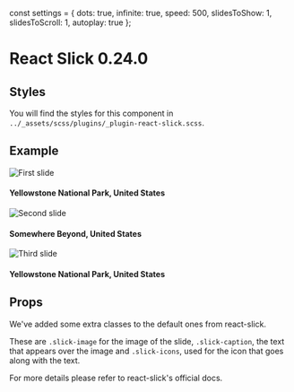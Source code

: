 const settings = {
  dots: true,
  infinite: true,
  speed: 500,
  slidesToShow: 1,
  slidesToScroll: 1,
  autoplay: true
};

<Meta title="Plugins/Carousel" />

# React Slick 0.24.0

## Styles

You will find the styles for this component in `../_assets/scss/plugins/_plugin-react-slick.scss`.

## Example

<Canvas>
  <Story name="Carousel">
    <GridContainer>
      <GridItem xs={12} sm={12} md={8}>
        <Card>
          <Carousel {...settings}>
            <div>
              <img
                src={image1}
                alt="First slide"
                className="slick-image"
              />
              <div className="slick-caption">
                <h4>
                  <LocationOn className="slick-icons" />Yellowstone
                  National Park, United States
                </h4>
              </div>
            </div>
            <div>
              <img
                src={image2}
                alt="Second slide"
                className="slick-image"
              />
              <div className="slick-caption">
                <h4>
                  <LocationOn className="slick-icons" />Somewhere Beyond,
                  United States
                </h4>
              </div>
            </div>
            <div>
              <img
                src={image3}
                alt="Third slide"
                className="slick-image"
              />
              <div className="slick-caption">
                <h4>
                  <LocationOn className="slick-icons" />Yellowstone
                  National Park, United States
                </h4>
              </div>
            </div>
          </Carousel>
        </Card>
      </GridItem>
    </GridContainer>
  </Story>
</Canvas>

## Props

We've added some extra classes to the default ones from react-slick.

These are `.slick-image` for the image of the slide, `.slick-caption`, the text that appears over the image and `.slick-icons`, used for the icon that goes along with the text.

For more details please refer to react-slick's official docs.
